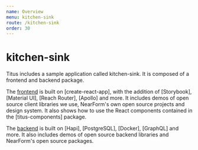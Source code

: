 ```yaml
---
name: Overview
menu: kitchen-sink
route: /kitchen-sink
order: 30
---
```


# kitchen-sink

Titus includes a sample application called kitchen-sink. It is composed of a frontend and backend package.

The [frontend](/kitchen-sink-frontend) is built on [create-react-app], with the addition of [Storybook], [Material UI], [Reach Router], [Apollo] and more. It includes demos of open source client libraries we use, NearForm's own open source projects and design system. It also shows how to use the React components contained in the [titus-components] package.

The [backend](/kitchen-sink-backend) is built on [Hapi], [PostgreSQL], [Docker], [GraphQL] and more. It also includes demos of open source backend libraries and NearForm's open source packages.
